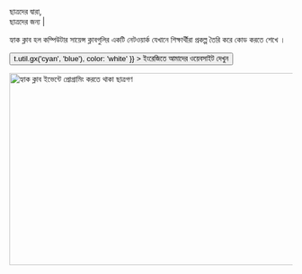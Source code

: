 
<Container variant="copy">

<Heading as="h1">
ছাত্রদের দ্বারা, <br />
  ছাত্রদের জন্য |
</Heading>

হ্যাক ক্লাব হল কম্পিউটার সায়েন্স ক্লাবগুলির একটি নেটওয়ার্ক যেখানে শিক্ষার্থীরা প্রকল্প তৈরি করে কোড করতে শেখে ।

<p>
  <Button
    as="a"
    href="https://hackclub.com/?ref=hin"
    variant="ctaLg"
    sx={{
      backgroundImage: t => t.util.gx('cyan', 'blue'),
      color: 'white'
    }}
  >
    ইংরেজিতে আমাদের ওয়েবসাইট দেখুন
  </Button>
</p>

<img
  alt="হ্যাক ক্লাব ইভেন্টে প্রোগ্রামিং করতে থাকা ছাত্রগণ"
  src="https://cloud-fot5q8jxp-hack-club-bot.vercel.app/0assemble.jpg"
  width="512"
  height="341"
/>

</Container>
